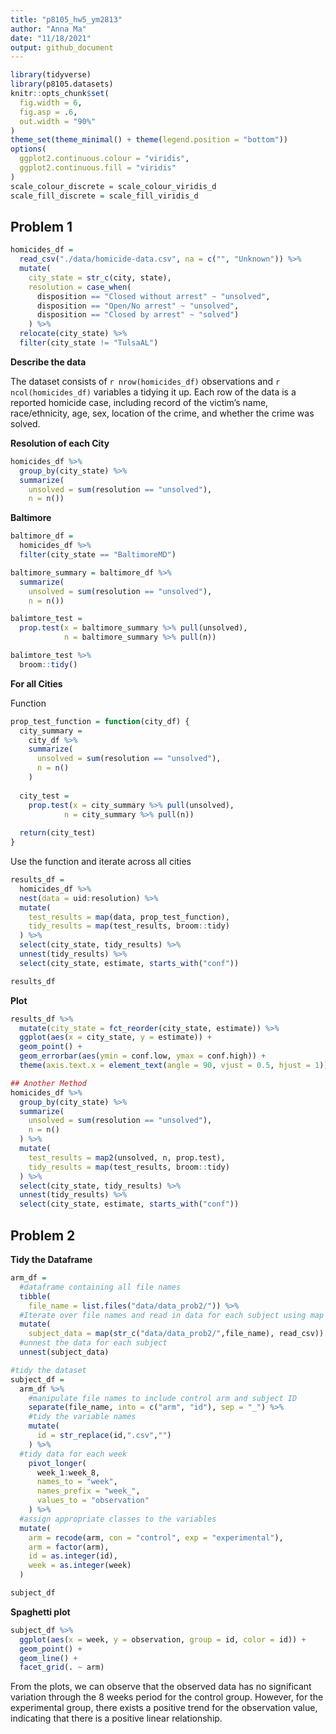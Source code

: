```yaml
---
title: "p8105_hw5_ym2813"
author: "Anna Ma"
date: "11/18/2021"
output: github_document
---
```


```r
library(tidyverse)
library(p8105.datasets)
knitr::opts_chunk$set(
  fig.width = 6,
  fig.asp = .6,
  out.width = "90%"
)
theme_set(theme_minimal() + theme(legend.position = "bottom"))
options(
  ggplot2.continuous.colour = "viridis",
  ggplot2.continuous.fill = "viridis"
)
scale_colour_discrete = scale_colour_viridis_d
scale_fill_discrete = scale_fill_viridis_d
```

## Problem 1 

```r
homicides_df = 
  read_csv("./data/homicide-data.csv", na = c("", "Unknown")) %>% 
  mutate(
    city_state = str_c(city, state),
    resolution = case_when(
      disposition == "Closed without arrest" ~ "unsolved",
      disposition == "Open/No arrest" ~ "unsolved",
      disposition == "Closed by arrest" ~ "solved")
    ) %>% 
  relocate(city_state) %>% 
  filter(city_state != "TulsaAL")
```

**Describe the data**

The dataset consists of `r nrow(homicides_df)` observations and `r ncol(homicides_df)` variables a tidying it up. Each row of the data is a reported homicide case, including record of the victim's name, race/ethnicity, age, sex, location of the crime, and whether the crime was solved. 

**Resolution of each City**

```r
homicides_df %>% 
  group_by(city_state) %>% 
  summarize(
    unsolved = sum(resolution == "unsolved"),
    n = n()) 
```


**Baltimore**
```r
baltimore_df = 
  homicides_df %>% 
  filter(city_state == "BaltimoreMD")

baltimore_summary = baltimore_df %>% 
  summarize(
    unsolved = sum(resolution == "unsolved"),
    n = n())

balimtore_test = 
  prop.test(x = baltimore_summary %>% pull(unsolved), 
            n = baltimore_summary %>% pull(n))

balimtore_test %>% 
  broom::tidy()
```

**For all Cities**

Function

```r
prop_test_function = function(city_df) {
  city_summary = 
    city_df %>% 
    summarize(
      unsolved = sum(resolution == "unsolved"),
      n = n()
    )
  
  city_test = 
    prop.test(x = city_summary %>% pull(unsolved), 
            n = city_summary %>% pull(n))
  
  return(city_test)
}
```

Use the function and iterate across all cities
```r
results_df = 
  homicides_df %>% 
  nest(data = uid:resolution) %>% 
  mutate(
    test_results = map(data, prop_test_function),
    tidy_results = map(test_results, broom::tidy)
  ) %>% 
  select(city_state, tidy_results) %>% 
  unnest(tidy_results) %>% 
  select(city_state, estimate, starts_with("conf"))

results_df
```

**Plot**
```r
results_df %>% 
  mutate(city_state = fct_reorder(city_state, estimate)) %>% 
  ggplot(aes(x = city_state, y = estimate)) +
  geom_point() +
  geom_errorbar(aes(ymin = conf.low, ymax = conf.high)) + 
  theme(axis.text.x = element_text(angle = 90, vjust = 0.5, hjust = 1))
```

```r
## Another Method 
homicides_df %>% 
  group_by(city_state) %>% 
  summarize(
    unsolved = sum(resolution == "unsolved"),
    n = n()
  ) %>% 
  mutate(
    test_results = map2(unsolved, n, prop.test), 
    tidy_results = map(test_results, broom::tidy)
  ) %>% 
  select(city_state, tidy_results) %>% 
  unnest(tidy_results) %>% 
  select(city_state, estimate, starts_with("conf"))
```


## Problem 2

**Tidy the Dataframe**
```r
arm_df = 
  #dataframe containing all file names
  tibble(
    file_name = list.files("data/data_prob2/")) %>% 
  #Iterate over file names and read in data for each subject using map and saving the result as a new variable in the dataframe
  mutate(
    subject_data = map(str_c("data/data_prob2/",file_name), read_csv)) %>% 
  #unnest the data for each subject
  unnest(subject_data)

#tidy the dataset 
subject_df = 
  arm_df %>% 
    #manipulate file names to include control arm and subject ID
    separate(file_name, into = c("arm", "id"), sep = "_") %>% 
    #tidy the variable names
    mutate(
      id = str_replace(id,".csv","")
    ) %>% 
  #tidy data for each week
    pivot_longer(
      week_1:week_8,
      names_to = "week",
      names_prefix = "week_",
      values_to = "observation"
    ) %>% 
  #assign appropriate classes to the variables
  mutate(
    arm = recode(arm, con = "control", exp = "experimental"),
    arm = factor(arm),
    id = as.integer(id),
    week = as.integer(week)
  )

subject_df
```

**Spaghetti plot**

```r
subject_df %>% 
  ggplot(aes(x = week, y = observation, group = id, color = id)) +
  geom_point() +
  geom_line() +
  facet_grid(. ~ arm)
```

From the plots, we can observe that the observed data has no significant variation through the 8 weeks period for the control group. However, for the experimental group, there exists a positive trend for the observation value, indicating that there is a positive linear relationship. 
